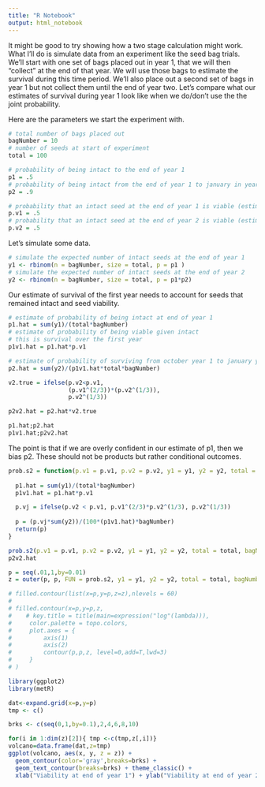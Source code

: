 ```yaml
---
title: "R Notebook"
output: html_notebook
---
```


It might be good to try showing how a two stage calculation might work. What I'll do is simulate data from an experiment like the seed bag trials. We'll start with one set of bags placed out in year 1, that we will then "collect" at the end of that year. We will use those bags to estimate the survival during this time period. We'll also place out a second set of bags in year 1 but not collect them until the end of year two. Let's compare what our estimates of survival during year 1 look like when we do/don't use the the joint probability.

Here are the parameters we start the experiment with.

```r
# total number of bags placed out
bagNumber = 10
# number of seeds at start of experiment
total = 100

# probability of being intact to the end of year 1
p1 = .5
# probability of being intact from the end of year 1 to january in year 2
p2 = .9

# probability that an intact seed at the end of year 1 is viable (estimated w/o error)
p.v1 = .5
# probability that an intact seed at the end of year 2 is viable (estimated w/o error)
p.v2 = .5
```

Let's simulate some data.

```r
# simulate the expected number of intact seeds at the end of year 1
y1 <- rbinom(n = bagNumber, size = total, p = p1 )
# simulate the expected number of intact seeds at the end of year 2
y2 <- rbinom(n = bagNumber, size = total, p = p1*p2)
```

Our estimate of survival of the first year needs to account for seeds that remained intact and seed viability. 

```r
# estimate of probability of being intact at end of year 1
p1.hat = sum(y1)/(total*bagNumber)
# estimate of probability of being viable given intact
# this is survival over the first year
p1v1.hat = p1.hat*p.v1

# estimate of probability of surviving from october year 1 to january year 2
p2.hat = sum(y2)/(p1v1.hat*total*bagNumber)

v2.true = ifelse(p.v2<p.v1,
                 (p.v1^(2/3))*(p.v2^(1/3)),
                 p.v2^(1/3))

p2v2.hat = p2.hat*v2.true

p1.hat;p2.hat
p1v1.hat;p2v2.hat
```

The point is that if we are overly confident in our estimate of p1, then we bias p2. These should not be products but rather conditional outcomes.


```r

prob.s2 = function(p.v1 = p.v1, p.v2 = p.v2, y1 = y1, y2 = y2, total = total, bagNumber = bagNumber){
  
  p1.hat = sum(y1)/(total*bagNumber)
  p1v1.hat = p1.hat*p.v1

  p.vj = ifelse(p.v2 < p.v1, p.v1^(2/3)*p.v2^(1/3), p.v2^(1/3))
  
  p = (p.vj*sum(y2))/(100*(p1v1.hat)*bagNumber)
  return(p)
}

prob.s2(p.v1 = p.v1, p.v2 = p.v2, y1 = y1, y2 = y2, total = total, bagNumber = bagNumber)
p2v2.hat
```

```r

p = seq(.01,1,by=0.01)
z = outer(p, p, FUN = prob.s2, y1 = y1, y2 = y2, total = total, bagNumber = bagNumber)

# filled.contour(list(x=p,y=p,z=z),nlevels = 60)
# 
# filled.contour(x=p,y=p,z,
#    # key.title = title(main=expression("log"(lambda))),
#     color.palette = topo.colors,
#     plot.axes = {
#         axis(1)
#         axis(2)
#         contour(p,p,z, level=0,add=T,lwd=3)             
#     }
# )
```

```r
library(ggplot2)
library(metR)

dat<-expand.grid(x=p,y=p)
tmp <- c()

brks <- c(seq(0,1,by=0.1),2,4,6,8,10)

for(i in 1:dim(z)[2]){ tmp <-c(tmp,z[,i])}
volcano=data.frame(dat,z=tmp)
ggplot(volcano, aes(x, y, z = z)) + 
  geom_contour(color='gray',breaks=brks) +
  geom_text_contour(breaks=brks) + theme_classic() +
  xlab("Viability at end of year 1") + ylab("Viability at end of year 2")

```